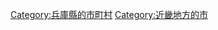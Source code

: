 {{Commonscat|Kawanishi, Hyogo}}
{{Catmore}}

{{DEFAULTSORT:Kawanishi-shi}}
[[Category:兵庫縣的市町村|Category:兵庫縣的市町村]]
[[Category:近畿地方的市|Category:近畿地方的市]]